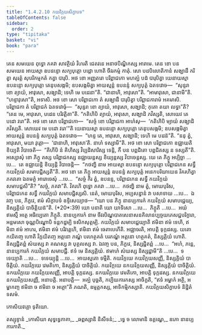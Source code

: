 ```yaml
---
title: "1.4.2.10 កយវិក្កយសិក្ខាបទ"
tableOfContents: false
sidebar:
  order: 2
type: "tipitaka"
basket: "vi"
book: "para"
---
```



<DynamicBreadcrumb />

<Division number="593" book="para">

<Paragraph number="2238" book="para">
តេន សមយេន ពុទ្ធោ ភគវា សាវត្ថិយំ វិហរតិ ជេតវនេ អនាថបិណ្ឌិកស្ស អារាមេ. តេន ខោ បន សមយេន អាយស្មា ឧបនន្ទោ សក្យបុត្តោ បដ្ដោ ហោតិ ចីវរកម្មំ កាតុំ. សោ បដបិលោតិកានំ សង្ឃាដឹ ករិត្វា សុរត្តំ សុបរិកម្មកតំ កត្វា បារុបិ. អថ ខោ អញ្ញតរោ បរិព្ពាជកោ មហគ្ឃំ បដំ បារុបិត្វា យេនាយស្មា ឧបនន្ទោ សក្យបុត្តោ តេនុបសង្កមិ; ឧបសង្កមិត្វា អាយស្មន្តំ ឧបនន្ទំ សក្យបុត្តំ ឯតទវោច—  “សុន្ទរា ខោ ត្យាយំ, អាវុសោ, សង្ឃាដិ; ទេហិ មេ បដេនា”តិ. “ជានាហិ, អាវុសោ”តិ. “អាមាវុសោ, ជានាមី”តិ. “ហន្ទាវុសោ”តិ, អទាសិ. អថ ខោ សោ បរិព្ពាជកោ តំ សង្ឃាដឹ បារុបិត្វា បរិព្ពាជការាមំ អគមាសិ. បរិព្ពាជកា តំ បរិព្ពាជកំ ឯតទវោចុំ—  “សុន្ទរា ខោ ត្យាយំ, អាវុសោ, សង្ឃាដិ; កុតោ តយា លទ្ធា”តិ? “តេន មេ, អាវុសោ, បដេន បរិវត្តិតា”តិ. “កតិហិបិ ត្យាយំ, អាវុសោ, សង្ឃាដិ ភវិស្សតិ, សោយេវ តេ បដោ វរោ”តិ.
</Paragraph>

<Paragraph number="2239" book="para">
អថ ខោ សោ បរិព្ពាជកោ—  “សច្ចំ ខោ បរិព្ពាជកា អាហំសុ—  ‘កតិហិបិ ម្យាយំ សង្ឃាដិ ភវិស្សតិ. សោយេវ មេ បដោ វរោ’”តិ យេនាយស្មា ឧបនន្ទោ សក្យបុត្តោ តេនុបសង្កមិ; ឧបសង្កមិត្វា អាយស្មន្តំ ឧបនន្ទំ សក្យបុត្តំ ឯតទវោច—  “ហន្ទ តេ, អាវុសោ, សង្ឃាដិ; ទេហិ មេ បដន៑”តិ. “ននុ ត្វំ, អាវុសោ, មយា វុត្តោ—  ‘ជានាហិ, អាវុសោ’តិ. នាហំ ទស្សាមី”តិ. អថ ខោ សោ បរិព្ពាជកោ ឧជ្ឈាយតិ ខិយ្យតិ វិបាចេតិ—  “គិហីបិ នំ គិហិស្ស វិប្បដិសារិស្ស ទេន្តិ, កឹ បន បព្ពជិតោ បព្ពជិតស្ស ន ទស្សតី”តិ.
</Paragraph>

<Paragraph number="2240" book="para">
អស្សោសុំ ខោ ភិក្ខូ តស្ស បរិព្ពាជកស្ស ឧជ្ឈាយន្តស្ស ខិយ្យន្តស្ស វិបាចេន្តស្ស. យេ តេ ភិក្ខូ អប្បិច្ឆា …បេ…  តេ ឧជ្ឈាយន្តិ ខិយ្យន្តិ វិបាចេន្តិ—  “កថញ្ហិ នាម អាយស្មា ឧបនន្ទោ សក្យបុត្តោ បរិព្ពាជកេន សទ្ធឹ កយវិក្កយំ សមាបជ្ជិស្សតី”តិ.
</Paragraph>

<Paragraph number="2241" book="para">
អថ ខោ តេ ភិក្ខូ អាយស្មន្តំ ឧបនន្ទំ សក្យបុត្តំ អនេកបរិយាយេន វិគរហិត្វា ភគវតោ ឯតមត្ថំ អារោចេសុំ …បេ…  “សច្ចំ កិរ ត្វំ, ឧបនន្ទ, បរិព្ពាជកេន សទ្ធឹ កយវិក្កយំ សមាបជ្ជសី”តិ? “សច្ចំ, ភគវា”តិ. វិគរហិ ពុទ្ធោ ភគវា …បេ…  កថញ្ហិ នាម ត្វំ, មោឃបុរិស, បរិព្ពាជកេន សទ្ធឹ កយវិក្កយំ សមាបជ្ជិស្សសិ. នេតំ, មោឃបុរិស, អប្បសន្នានំ វា បសាទាយ …បេ…  ឯវញ្ច បន, ភិក្ខវេ, ឥមំ សិក្ខាបទំ ឧទ្ទិសេយ្យាថ—
</Paragraph>

</Division>
<Division number="594" book="para">

<Paragraph number="2242" book="para">
<Emphasis>“យោ បន ភិក្ខុ នានប្បការកំ កយវិក្កយំ សមាបជ្ជេយ្យ, និស្សគ្គិយំ បាចិត្តិយន៑”</Emphasis>តិ. (*20*:<Emphasis>39</Emphasis>)
</Paragraph>

</Division>
<Division number="595" book="para">

<Paragraph number="2243" book="para">
<Emphasis>យោ បនា</Emphasis>តិ យោ យាទិសោ …បេ…  <Emphasis>ភិក្ខូ</Emphasis>តិ …បេ…  អយំ ឥមស្មឹ អត្ថេ អធិប្បេតោ ភិក្ខូតិ.
</Paragraph>

<Paragraph number="2244" book="para">
<Emphasis>នានប្បការកំ</Emphasis> នាម ចីវរបិណ្ឌបាតសេនាសនគិលានប្បច្ចយភេសជ្ជបរិក្ខារា, អន្តមសោ ចុណ្ណបិណ្ឌោបិ ទន្តកដ្ឋម្បិ ទសិកសុត្តម្បិ.
</Paragraph>

<Paragraph number="2245" book="para">
<Emphasis>កយវិក្កយំ សមាបជ្ជេយ្យា</Emphasis>តិ ឥមិនា ឥមំ ទេហិ, ឥមិនា ឥមំ អាហរ, ឥមិនា ឥមំ បរិវត្តេហិ, ឥមិនា ឥមំ ចេតាបេហីតិ. អជ្ឈាចរតិ, អាបត្តិ ទុក្កដស្ស. យតោ កយិតញ្ច ហោតិ វិក្កយិតញ្ច អត្តនោ ភណ្ឌំ បរហត្ថគតំ បរភណ្ឌំ អត្តនោ ហត្ថគតំ, និស្សគ្គិយំ ហោតិ. និស្សជ្ជិតព្ពំ សំឃស្ស វា គណស្ស វា បុគ្គលស្ស វា. ឯវញ្ច បន, ភិក្ខវេ, និស្សជ្ជិតព្ពំ …បេ…  “អហំ, ភន្តេ, នានប្បការកំ កយវិក្កយំ សមាបជ្ជឹ. ឥទំ មេ និស្សគ្គិយំ. ឥមាហំ សំឃស្ស និស្សជ្ជាមី”តិ …បេ…  ទទេយ្យាតិ …បេ…  ទទេយ្យុន្តិ …បេ…  អាយស្មតោ ទម្មីតិ.
</Paragraph>

</Division>
<Division number="596" book="para">

<Paragraph number="2246" book="para">
កយវិក្កយេ កយវិក្កយសញ្ញី, និស្សគ្គិយំ បាចិត្តិយំ. កយវិក្កយេ វេមតិកោ, និស្សគ្គិយំ បាចិត្តិយំ. កយវិក្កយេ នកយវិក្កយសញ្ញី, និស្សគ្គិយំ បាចិត្តិយំ.
</Paragraph>

<Paragraph number="2247" book="para">
នកយវិក្កយេ កយវិក្កយសញ្ញី, អាបត្តិ ទុក្កដស្ស. នកយវិក្កយេ វេមតិកោ, អាបត្តិ ទុក្កដស្ស. នកយវិក្កយេ នកយវិក្កយសញ្ញី, អនាបត្តិ.
</Paragraph>

</Division>
<Division number="597" book="para">

<Paragraph number="2248" book="para">
អនាបត្តិ—  អគ្ឃំ បុច្ឆតិ, កប្បិយការកស្ស អាចិក្ខតិ, “ឥទំ អម្ហាកំ អត្ថិ, អម្ហាកញ្ច ឥមិនា ច ឥមិនា ច អត្ថោ”តិ ភណតិ, ឧម្មត្តកស្ស, អាទិកម្មិកស្សាតិ.

</Paragraph>
</Division>

<Paragraph number="2249" type="center" book="para">
កយវិក្កយសិក្ខាបទំ និដ្ឋិតំ ទសមំ.

  
កោសិយវគ្គោ ទុតិយោ.



</Paragraph>

<Paragraph number="2250" type="center" book="para">
តស្សុទ្ទានំ


</Paragraph>

<Paragraph number="2251" type="verses" book="para">
_កោសិយា សុទ្ធទ្វេភាគា,_  
_ឆព្ពស្សានិ និសីទនំ;_  
_ទ្វេ ច លោមានិ ឧគ្គណ្ហេ,_  
ឧភោ នានប្បការកាតិ._
</Paragraph>